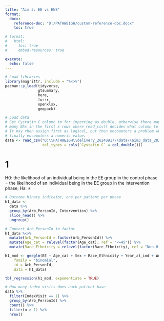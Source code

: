 ```yaml
---
title: "Aim 3: EE vs ENE"
format:
  docx:
    reference-doc: "D:/PATHWEIGH/custom-reference-doc.docx"
    toc: true

# format:
#   html:
#     toc: true
#     embed-resources: true

execute: 
  echo: false
---
```



```r
# Load libraries
library(magrittr, include = "%<>%")
pacman::p_load(tidyverse,
               gtsummary,
               here,
               furrr,
               openxlsx,
               geepack)
```

```r
# Load data
# Set Cystatin C column to for importing as double, otherwise there may be too
# many NAs in the first x rows where read_csv() decides what column to assign.
# It may then assign first as logical, but then encounters a problem when it
# finally encounters a numeric value.
data <- read_csv("D:\\PATHWEIGH\\delivery_20240917\\data\\aim3_data_20240917.csv",
                 col_types = cols(`Cystatin C` = col_double()))
```


# 1
H0: the likelihood of an individual being in the EE group in the control phase = the likelihood of an individual being in the EE group in the intervention phase; Ha: ≠
```r
# Outcome binary indicator, one per patient per phase
h1_data <- 
  data %>%
  group_by(Arb_PersonId, Intervention) %>%
  slice_head() %>%
  ungroup()

# Convert Arb_PersonId to factor
h1_data %<>%
  mutate(Arb_PersonId = factor(Arb_PersonId)) %>%
  mutate(Age_cat = relevel(factor(Age_cat), ref = "<=45")) %>%
  mutate(Race_Ethnicity = relevel(factor(Race_Ethnicity), ref = "Non-Hispanic White"))

```

```r
h1_mod <- geeglm(EE ~ Age_cat + Sex + Race_Ethnicity + Year_at_ind + Weight_bl + Intervention,
    family = "binomial",
    id = Arb_PersonId, 
    data = h1_data)
```

```r
tbl_regression(h1_mod, exponentiate = TRUE)
```


```r
# How many index visits does each patient have
data %>%
  filter(IndexVisit == 1) %>%
  group_by(Arb_PersonId) %>%
  count() %>%
  filter(n > 1) %>%
  nrow()
```